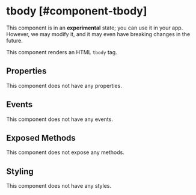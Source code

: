 
# tbody [#component-tbody]

<Callout type="warning" emoji="📔">This component is in an **experimental** state; you can use it in your app. However, we may modify it, and it may even have breaking changes in the future.</Callout>

This component renders an HTML `tbody` tag.



## Properties

This component does not have any properties.

## Events

This component does not have any events.

## Exposed Methods

This component does not expose any methods.

## Styling

This component does not have any styles.
